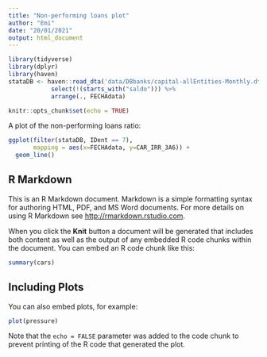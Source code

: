 ```yaml
---
title: "Non-performing loans plot"
author: "Emi"
date: "20/01/2021"
output: html_document
---
```


```r
library(tidyverse)
library(dplyr)
library(haven)
stataDB <- haven::read_dta('data/DBbanks/capital-allEntities-Monthly.dta')  %>%
            select(!(starts_with("saldo"))) %>%
            arrange(., FECHAdata)

knitr::opts_chunk$set(echo = TRUE)
```
A plot of the non-performing loans ratio:

```r

ggplot(filter(stataDB, IDent == 7),
       mapping = aes(x=FECHAdata, y=CAR_IRR_3A6)) +
  geom_line()
```

## R Markdown

This is an R Markdown document. Markdown is a simple formatting syntax for authoring HTML, PDF, and MS Word documents. For more details on using R Markdown see <http://rmarkdown.rstudio.com>.

When you click the **Knit** button a document will be generated that includes both content as well as the output of any embedded R code chunks within the document. You can embed an R code chunk like this:

```r
summary(cars)
```

## Including Plots

You can also embed plots, for example:

```r
plot(pressure)
```

Note that the `echo = FALSE` parameter was added to the code chunk to prevent printing of the R code that generated the plot.
